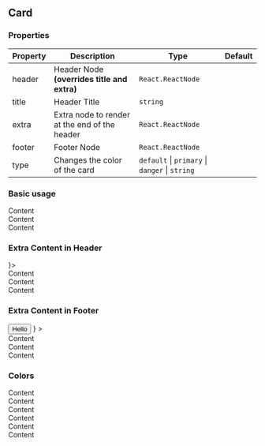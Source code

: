 
## Card

### Properties

| Property | Description                                   | Type                                           | Default |
| -------- | --------------------------------------------- | ---------------------------------------------- | ------- |
| header   | Header Node **(overrides title and extra)**   | `React.ReactNode`                              |         |
| title    | Header Title                                  | `string`                                       |         |
| extra    | Extra node to render at the end of the header | `React.ReactNode`                              |         |
| footer   | Footer Node                                   | `React.ReactNode`                              |         |
| type     | Changes the color of the card                 | `default` \| `primary` \| `danger` \| `string` |         |

### Basic usage

<Playground>
  <Card title={`Card Title`}>
    <div>Content</div>
    <div>Content</div>
    <div>Content</div>
  </Card>
</Playground>

### Extra Content in Header

<Playground>
  <Card title={`Card Title`} extra={<Button label={`Extra`} size={`small`} />}>
    <div>Content</div>
    <div>Content</div>
    <div>Content</div>
  </Card>
</Playground>

### Extra Content in Footer

<Playground>
  <Card
    title={"Card Title"}
    footer={
      <div>
        <Button size={"small"}>Hello</Button>
      </div>
    }
  >
    <div>Content</div>
    <div>Content</div>
    <div>Content</div>
  </Card>
</Playground>

### Colors

<Playground>
  <Card title={"Card Title"} type={"primary"}>
    <div>Content</div>
    <div>Content</div>
    <div>Content</div>
  </Card>
</Playground>

<Playground>
  <Card title={"Card Title"} type={"danger"}>
    <div>Content</div>
    <div>Content</div>
    <div>Content</div>
  </Card>
</Playground>
